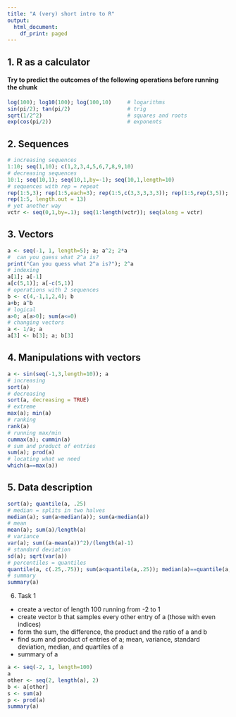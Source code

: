 ```yaml
---
title: "A (very) short intro to R"
output:
  html_document:
    df_print: paged
---
```


## 1. R as a calculator

#### Try to predict the outcomes of the following operations before running the chunk

```r
log(100); log10(100); log(100,10)     # logarithms
sin(pi/2); tan(pi/2)                  # trig
sqrt(1/2^2)                           # squares and roots
exp(cos(pi/2))                        # exponents
```

## 2. Sequences

```r
# increasing sequences
1:10; seq(1,10); c(1,2,3,4,5,6,7,8,9,10)       
# decreasing sequences
10:1; seq(10,1); seq(10,1,by=-1); seq(10,1,length=10)                        
# sequences with rep = repeat
rep(1:5,3); rep(1:5,each=3); rep(1:5,c(3,3,3,3,3)); rep(1:5,rep(3,5));
rep(1:5, length.out = 13)
# yet another way
vctr <- seq(0,1,by=.1); seq(1:length(vctr)); seq(along = vctr)
```

## 3. Vectors

```r
a <- seq(-1, 1, length=5); a; a^2; 2*a
#  can you guess what 2^a is?
print("Can you quess what 2^a is?"); 2^a
# indexing
a[1]; a[-1]
a[c(5,1)]; a[-c(5,1)]
# operations with 2 sequences
b <- c(4,-1,1,2,4); b
a+b; a^b
# logical 
a>0; a[a>0]; sum(a<=0)
# changing vectors
a <- 1/a; a
a[3] <- b[3]; a; b[3]
```

## 4. Manipulations with vectors

```r
a <- sin(seq(-1,3,length=10)); a
# increasing
sort(a)
# decreasing
sort(a, decreasing = TRUE)
# extreme 
max(a); min(a)
# ranking
rank(a)
# running max/min
cummax(a); cummin(a)
# sum and product of entries
sum(a); prod(a)
# locating what we need
which(a==max(a))
```

## 5. Data description

```r
sort(a); quantile(a, .25)
# median = splits in two halves
median(a); sum(a>median(a)); sum(a<median(a))
# mean
mean(a); sum(a)/length(a)
# variance
var(a); sum((a-mean(a))^2)/(length(a)-1)
# standard deviation
sd(a); sqrt(var(a))
# percentiles = quantiles
quantile(a, c(.25,.75)); sum(a<quantile(a,.25)); median(a)==quantile(a,.5)
# summary
summary(a)
```

6)  Task 1

-   create a vector of length 100 running from -2 to 1
-   create vector b that samples every other entry of a (those with even indices)
-   form the sum, the difference, the product and the ratio of a and b
-   find sum and product of entries of a; mean, variance, standard deviation, median, and quartiles of a
-   summary of a

```r
a <- seq(-2, 1, length=100)
a
other <- seq(2, length(a), 2)
b <- a[other]
s <- sum(a)
p <- prod(a)
summary(a)


```
